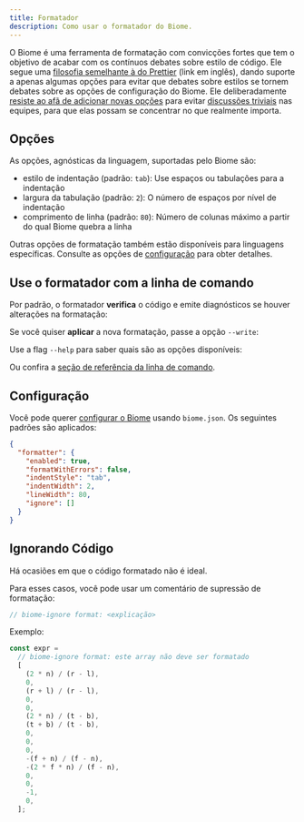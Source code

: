 ```yaml
---
title: Formatador
description: Como usar o formatador do Biome.
---
```



O Biome é uma ferramenta de formatação com convicções fortes que tem o objetivo de acabar com os contínuos debates sobre estilo de código.
Ele segue uma [filosofia semelhante à do Prettier](https://prettier.io/docs/en/option-philosophy.html) (link em inglês),
dando suporte a apenas algumas opções para evitar que debates sobre estilos se tornem debates sobre as opções de configuração do Biome.
Ele deliberadamente [resiste ao afã de adicionar novas opções](https://github.com/prettier/prettier/issues/40) para evitar [discussões triviais](https://pt.wikipedia.org/wiki/Lei_da_trivialidade) nas equipes, para que elas possam se concentrar no que realmente importa.

## Opções

As opções, agnósticas da linguagem, suportadas pelo Biome são:

- estilo de indentação (padrão: `tab`): Use espaços ou tabulações para a indentação
- largura da tabulação (padrão: `2`): O número de espaços por nível de indentação
- comprimento de linha (padrão: `80`): Número de colunas máximo a partir do qual Biome quebra a linha

Outras opções de formatação também estão disponíveis para linguagens específicas. Consulte as opções de [configuração](/reference/configuration) para obter detalhes.

## Use o formatador com a linha de comando

Por padrão, o formatador **verifica** o código e emite diagnósticos se houver alterações na formatação:

<PackageManagerBiomeCommand command="format ./src" />

Se você quiser **aplicar** a nova formatação, passe a opção `--write`:

<PackageManagerBiomeCommand command="format --write ./src" />

Use a flag `--help` para saber quais são as opções disponíveis:

<PackageManagerBiomeCommand command="format --help" />

Ou confira a [seção de referência da linha de comando](/reference/cli#biomeformat).

## Configuração

Você pode querer [configurar o Biome](/reference/configuration/#formatter) usando `biome.json`.
Os seguintes padrões são aplicados:

```json title="biome.json"
{
  "formatter": {
    "enabled": true,
    "formatWithErrors": false,
    "indentStyle": "tab",
    "indentWidth": 2,
    "lineWidth": 80,
    "ignore": []
  }
}
```

## Ignorando Código

Há ocasiões em que o código formatado não é ideal.

Para esses casos, você pode usar um comentário de supressão de formatação:

```js title="example.js"
// biome-ignore format: <explicação>
```

Exemplo:

```js title="example.js"
const expr =
  // biome-ignore format: este array não deve ser formatado
  [
    (2 * n) / (r - l),
    0,
    (r + l) / (r - l),
    0,
    0,
    (2 * n) / (t - b),
    (t + b) / (t - b),
    0,
    0,
    0,
    -(f + n) / (f - n),
    -(2 * f * n) / (f - n),
    0,
    0,
    -1,
    0,
  ];
```
